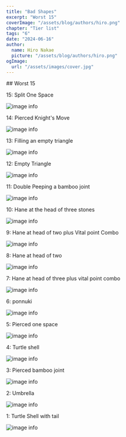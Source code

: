 ```yaml
---
title: "Bad Shapes"
excerpt: "Worst 15"
coverImage: "/assets/blog/authors/hiro.png"
chapter: "Tier list"
tags: "6"
date: "2024-06-16"
author:
  name: Hiro Nakae
  picture: "/assets/blog/authors/hiro.png"
ogImage:
  url: "/assets/images/cover.jpg"
---
```

<div className="mt-8"/>
## Worst 15
<div className="mt-4"/>

15: Split One Space

![image info](/assets/images/bad-shapes/15.webp)

<div className="mt-4"/>
14: Pierced Knight's Move

![image info](/assets/images/bad-shapes/14.webp)

<div className="mt-4"/>
13: Filling an empty triangle

![image info](/assets/images/bad-shapes/13.webp)

<div className="mt-4"/>
12: Empty Triangle

![image info](/assets/images/bad-shapes/12.webp)

<div className="mt-4"/>
11: Double Peeping a bamboo joint

![image info](/assets/images/bad-shapes/11.webp)

<div className="mt-4"/>
10: Hane at the head of three stones

![image info](/assets/images/bad-shapes/10.webp)

<div className="mt-4"/>
9: Hane at head of two plus Vital point Combo

![image info](/assets/images/bad-shapes/9.webp)

<div className="mt-4"/>
8: Hane at head of two

![image info](/assets/images/bad-shapes/8.webp)

<div className="mt-4"/>
7: Hane at head of three plus vital point combo

![image info](/assets/images/bad-shapes/7.webp)

<div className="mt-4"/>
6: ponnuki

![image info](/assets/images/bad-shapes/6.webp)

<div className="mt-4"/>
5: Pierced one space

![image info](/assets/images/bad-shapes/5.webp)

<div className="mt-4"/>
4: Turtle shell

![image info](/assets/images/bad-shapes/4.webp)

<div className="mt-4"/>
3: Pierced bamboo joint

![image info](/assets/images/bad-shapes/3.webp)

<div className="mt-4"/>
2: Umbrella

![image info](/assets/images/bad-shapes/2.webp)

<div className="mt-4"/>
1: Turtle Shell with tail

![image info](/assets/images/bad-shapes/1.webp)

<div className="mt-8"/>
